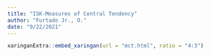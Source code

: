 ```yaml
---
title: "ISK-Measures of Central Tendency"
author: "Furtado Jr., O."
date: "9/22/2021"
---
```


```r
xaringanExtra::embed_xaringan(url = "mct.html", ratio = "4:3")
```
